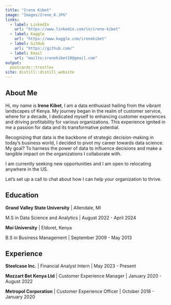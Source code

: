 ```yaml
---
title: "Irene Kibet"
image: "Images/Irene_K.JPG"
links:
  - label: LinkedIn
    url: "https://www.linkedin.com/in/irene-kibet"
  - label: Kaggle
    url: "https://www.kaggle.com/irenekibet"
  - label: GitHub
    url: "https://github.com/"
  - label: Email
    url: "mailto:irenekibet10@gmail.com"
output:
  postcards::trestles
site: distill::distill_website
---
```

 
## About Me

Hi, my name is **Irene Kibet**, I am a data enthusiast hailing from the vibrant landscapes of Kenya. My journey began in the realm of customer service, where for a decade, I dedicated myself to enhancing customer experiences and driving profitability for various organizations. This experience ignited in me a passion for data and its transformative potential.

Recognizing that data is the backbone of strategic decision-making in today’s business world, I decided to pivot my career towards data science. 
My goal? To harness the power of data to influence decisions and make a tangible impact on the organizations I collaborate with.

I am currently seeking new opportunities and I am open to relocating anywhere in the US. 

Let's set up a call to chat about how I can help your organization to thrive.


## Education

**Grand Valley State University** | Allendale, MI

M.S in Data Science and Analytics | August 2022 - April 2024

**Moi University** | Eldoret, Kenya

B.S in Business Management | September 2009 - May 2013

## Experience

**Steelcase Inc.** | Financial Analyst Intern | May 2023 - Present

**Mozzart Bet Kenya Ltd** | Customer Experience Manager | January 2020 - August 2022

**Metropol Corporation** | Customer Experience Officer | October 2018 - January 2020
